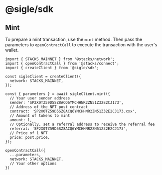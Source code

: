 # @sigle/sdk

## Mint

To prepare a mint transaction, use the `mint` method. Then pass the  parameters to `openContractCall` to execute the transaction with the user's wallet.

```tsx
import { STACKS_MAINNET } from '@stacks/network';
import { openContractCall } from '@stacks/connect';
import { createClient } from '@sigle/sdk';

const sigleClient = createClient({
  network: STACKS_MAINNET,
});

const { parameters } = await sigleClient.mint({
  // Your user sender address
  sender: 'SP2X0TZ59D5SZ8ACQ6YMCHHNR2ZN51Z32E2CJ173',
  // Address of the NFT post contract
  contract: 'SP2X0TZ59D5SZ8ACQ6YMCHHNR2ZN51Z32E2CJ173.xxx',
  // Amount of tokens to mint
  amount: 1,
  // Optionally, set a referral address to receive the referral fee
  referral: 'SP2X0TZ59D5SZ8ACQ6YMCHHNR2ZN51Z32E2CJ173',
  // Price of 1 NFT
  price: post.price,
});

openContractCall({
  ...parameters,
  network: STACKS_MAINNET,
  // Your other options
})

```
